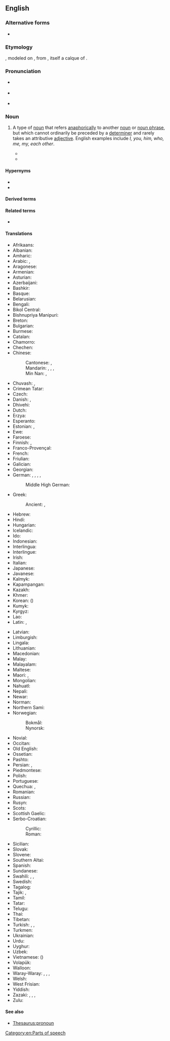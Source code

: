 ==English==
{{wikipedia}}

===Alternative forms===
* {{l|en|pronoune}} {{q|obsolete}}

===Etymology===
{{prefix|en|pro|noun}}, modeled on {{der|en|frm|pronom}}, from {{der|en|la|pronomen}}, itself a calque of {{der|en|grc|ᾰ̓ντωνῠμῐ́ᾱ}}.

===Pronunciation===
* {{a|RP}} {{IPA|en|/ˈpɹəʊnaʊn/}}
* {{a|US}} {{IPA|en|/ˈpɹoʊ.naʊn/}}
* {{audio|en|en-us-pronoun.ogg|Audio (US)}}

===Noun===
{{en-noun}}

# {{lb|en|grammar}} A type of [[noun]] that refers [[anaphora|anaphorically]] to another [[noun]] or [[noun phrase]], but which cannot ordinarily be preceded by a [[determiner]] and rarely takes an attributive [[adjective]]. English examples include ''I, you, him, who, me, my, each other''.
#* {{quote-book|en|year=2013|author=Nicholas Brownless|chapter=Spoken Discourse in Early English Newspapers|editor=Joad Raymond|title=News Networks in Seventeenth Century Britain and Europe|page=72|passage=As here the possessive '''pronoun''' 'our' has inclusive reference in that it a priori includes both the editor and reader, its presense amounts to a kind of pronominal bonding between writer and reader.}}
#* {{quote-book|en|year=2014|author=N. M. Gwynne|title=Gwynne's Latin: The ''Ultimate'' Introduction to Latin Including the Latin in Everyday English|publisher=Random House (ebook without page numbers)|passage=''Meus'' and ''tuus'' are called ''adjectival '''pronouns''''' – or alternatively ''possessive adjectives''.}}

====Hypernyms====
* {{l|en|part of speech}}
* {{l|en|pro-form}}

====Derived terms====
{{der3|en
|adjective pronoun|adjectival pronoun|demonstrative pronoun|pronoun demonstrative|determinative pronoun|emphasizing pronoun|indefinite pronoun|intensive pronoun|interrogative pronoun|object pronoun|personal pronoun|possessive pronoun|reciprocal pronoun|reflexive pronoun|relative pronoun|subject pronoun|substantive pronoun|substantival pronoun|gender-neutral pronoun|epicene pronoun|reflexive possessive pronoun|prepositional pronoun|resumptive pronoun|play the pronoun game
}}

====Related terms====
* {{l|en|pronominal}}

====Translations====
{{trans-top|type of noun}}
* Afrikaans: {{t+|af|voornaamwoord}}
* Albanian: {{t+|sq|përemri|m}}
* Amharic: {{t|am|ተውላጠ ስም}}
* Arabic: {{t+|ar|ضَمِير|m}}, {{t+|ar|ضَمَائِرُ|m-p}}
* Aragonese: {{t-needed|an}}
* Armenian: {{t+|hy|դերանուն}}
* Asturian: {{t+|ast|pronome}}
* Azerbaijani: {{t|az|əvəzlik}}
* Bashkir: {{t|ba|алмаш|sc=Cyrl}}
* Basque: {{t|eu|izenordain}}
* Belarusian: {{t|be|займе́ннік|m|sc=Cyrl}}
* Bengali: {{t|bn|সর্বনাম}}
* Bikol Central: {{t|bcl|panangli}}
* Bishnupriya Manipuri: {{t-needed|bpy}}
* Breton: {{t+|br|raganv|m}}
* Bulgarian: {{t+|bg|местоиме́ние|n}}
* Burmese: {{t+|my|နာမ်စား|sc=Mymr}}
* Catalan: {{t+|ca|pronom|m}}
* Chamorro: {{t|ch|klå'an}}
* Chechen: {{l|ce|цӏерметдош}}
* Chinese:
*: Cantonese: {{t|yue|代詞|sc=Hani}}, {{t|yue|代词|tr=doi6 ci4|sc=Hani}}
*: Mandarin: {{t+|cmn|代詞|sc=Hani}}, {{t+|cmn|代词|tr=dàicí|sc=Hani}}, {{t+|cmn|代名詞|sc=Hani}}, {{t+|cmn|代名词|tr=dàimíngcí|sc=Hani}}
*: Min Nan: {{t|nan|代詞}}, {{t|nan|代词|tr=tāi-sû}}
* Chuvash: {{t|cv|местоимени|sc=Cyrl}}, {{t|cv|ылмаш}}
* Crimean Tatar: {{t|crh|zamir}}
* Czech: {{t+|cs|zájmeno|n}}
* Danish: {{t+|da|pronomen}}, {{t+|da|stedord}}
* Dhivehi: {{t-needed|dv}}
* Dutch: {{t+|nl|voornaamwoord|n}}
* Erzya: {{t|myv|таркасвал}}
* Esperanto: {{t+|eo|pronomo}}
* Estonian: {{t|et|asesõna}}, {{t+|et|pronoomen}}
* Ewe: {{t|ee|nuŋkɔteƒenɔnya}}
* Faroese: {{t+|fo|fornavn|n}}
* Finnish: {{t+|fi|asemo}}, {{t+|fi|pronomini}}
* Franco-Provençal: {{t-needed|frp}}
* French: {{t+|fr|pronom|m}}
* Friulian: {{t-needed|fur}}
* Galician: {{t+|gl|pronome}}
* Georgian: {{t|ka|ნაცვალსახელი}}
* German: {{t+|de|Fürwort|n}}, {{t|de|Personwort|n}}, {{t|de|Personenwort|n}}, {{t+|de|Pronomen|n}}, {{t+|de|Pronom|n}}
*: Middle High German: {{t|gmh|vornam}}
* Greek: {{t+|el|αντωνυμία|f}}
*: Ancient: {{t|grc|ἀντωνυμία|f}}, {{t|grc|ἀντώνυμον|n}}
* Hebrew: {{t+|he|כנוי גוף|m|tr=kinoi guf|alt=כִּנּוּי גּוּף / כנוי גוף}}
* Hindi: {{t+|hi|सर्वनाम|m|sc=Deva}}
* Hungarian: {{t+|hu|névmás}}
* Icelandic: {{t+|is|fornafn|n}}
* Ido: {{t+|io|pronomo}}
* Indonesian: {{t+|id|pronomina}}
* Interlingua: {{t+|ia|pronomine}}
* Interlingue: {{t+|ie|pronómine}}
* Irish: {{t+|ga|forainm|m}}
* Italian: {{t+|it|pronome|m}}
* Japanese: {{t+|ja|代名詞|tr=だいめいし, daimeishi|sc=Jpan}}
* Javanese: {{t-needed|jv}}
* Kalmyk: {{t|xal|орч нерн}}
* Kapampangan: {{t|pam|panalili}}
* Kazakh: {{t+|kk|есімдік|sc=Cyrl}}
* Khmer: {{t+|km|សព្វនាម}}
* Korean: {{t+|ko|대명사}} ({{t+|ko|代名詞}})
* Kumyk: {{t|kum|орунча|tr=orunça}}
* Kyrgyz: {{t+|ky|жактама|sc=Cyrl}}
* Lao: {{t|lo|ສັບພະນາມ}}
* Latin: {{t|la|prōnōmen|n}}, {{t|la|prōvocābulum}}
{{trans-mid}}
* Latvian: {{t|lv|vietniekvārds|m}}
* Limburgish: {{t|li|veurnaamwaord|n}}
* Lingala: {{t|ln|likitana}}
* Lithuanian: {{t+|lt|įvardis|m}}
* Macedonian: {{t|mk|заменка|f}}
* Malay: {{t|ms|kata ganti diri}}
* Malayalam: {{t|ml|സര്‍വ്വനാമം|sc=Mlym}}
* Maltese: {{t+|mt|pronom|m}}
* Maori: {{t|mi|tūkapi}}, {{t|mi|kupu tūkapi}}
* Mongolian: {{t|mn|төлөөний нэр|sc=Cyrl}}
* Nahuatl: {{t|nah|tlācatōcāitl}}
* Nepali: {{t-needed|ne}}
* Newar: {{t-needed|new}}
* Norman: {{t|nrf|pronom|m}}
* Northern Sami: {{t|se|pronomen}}
* Norwegian:
*: Bokmål: {{t+|nb|pronomen}}
*: Nynorsk: {{t+|nn|pronomen}}
* Novial: {{t|nov|pronomine}}
* Occitan: {{t+|oc|pronom|m}}
* Old English: {{t|ang|bīnama|m}}
* Ossetian: {{t|os|номивӕг|sc=Cyrl}}
* Pashto: {{t+|ps|ضمير|m|tr=zamír}}
* Persian: {{t+|fa|ضمیر|tr=zamir|sc=fa-Arab}}, {{t|fa|پیشنام|tr=pišnâm|sc=fa-Arab}}
* Piedmontese: {{t|pms|pronòm|m}}
* Polish: {{t+|pl|zaimek|m}}
* Portuguese: {{t+|pt|pronome|m}}
* Quechua: {{t|qu|sutip rantin}}, {{t|qu|sutiranti}}
* Romanian: {{t+|ro|pronume|n}}
* Russian: {{t+|ru|местоиме́ние|n}}
* Rusyn: {{t|rue|містоназывник|m}}
* Scots: {{t|sco|pronoun}}
* Scottish Gaelic: {{t|gd|riochdair}}
* Serbo-Croatian:
*: Cyrillic: {{t|sh|заменица|f|sc=Cyrl}}
*: Roman: {{t|sh|zamenica|f}}
* Sicilian: {{t+|scn|prunomu|m}}
* Slovak: {{t+|sk|zámeno|n}}
* Slovene: {{t+|sl|zaímek|m}}
* Southern Altai: {{t|alt|солума}}
* Spanish: {{t+|es|pronombre|m}}
* Sundanese: {{t-needed|su}}
* Swahili: {{t|sw|dhamiri}}, {{t|sw|kijina}}, {{t|sw|kiwakilishi}}
* Swedish: {{t+|sv|pronomen|n}}
* Tagalog: {{t+|tl|panghalip}}
* Tajik: {{t+|tg|ҷонишин|sc=Cyrl}}, {{t|tg|замир‍|sc=Cyrl}}
* Tamil: {{t+|ta|பெயர்ச்சொல்}}
* Tatar: {{t+|tt|алмашлык|sc=Cyrl}}
* Telugu: {{t+|te|సర్వనామము}}
* Thai: {{t+|th|สรรพนาม}}
* Tibetan: {{t|bo|མིང་ཚབ}}
* Turkish: {{t+|tr|zamir}}, {{t|tr|ivazlık}}, {{t+|tr|almaş}}
* Turkmen: {{t+|tk|çalyşma}}
* Ukrainian: {{t+|uk|займе́нник|m|sc=Cyrl}}
* Urdu: {{t+|ur|ضمیر|m|tr=zamīr|sc=ur-Arab}}
* Uyghur: {{t|ug|ئالماش}}
* Uzbek: {{t+|uz|olmosh}}
* Vietnamese: {{t+|vi|đại từ}} ({{t|vi|代詞}})
* Volapük: {{t+|vo|pönop}}
* Walloon: {{t+|wa|prono}}
* Waray-Waray: {{t|war|imbesngaran}}, {{t|war|taligngaran}}, {{t|war|talingaran}}, {{t|war|talingáran}}
* Welsh: {{t|cy|rhagenw|m}}
* West Frisian: {{t+|fy|foarnamwurd|n}}
* Yiddish: {{t|yi|פּראָנאָם|m}}
* Zazaki: {{t|zza|zemir}}, {{t|zza|pesname}}, {{t|zza|pesname}}, {{t|zza|pesname}}
* Zulu: {{t|zu|isabizwana|c7|c8}}
{{trans-bottom}}

====See also====
* [[Thesaurus:pronoun]]

[[Category:en:Parts of speech]]